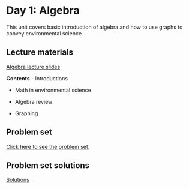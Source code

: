 # Day 1: Algebra

This unit covers basic introduction of algebra and how to use graphs to convey environmental science.

## Lecture materials

[Algebra lecture slides](lecture-algebra.qmd)

**Contents**
-   Introductions

-   Math in environmental science

-   Algebra review

-   Graphing

## Problem set

[Click here to see the problem set.](problem_set_algebra.qmd)

## Problem set solutions

[Solutions](solutions_problem_set_algebra.qmd)